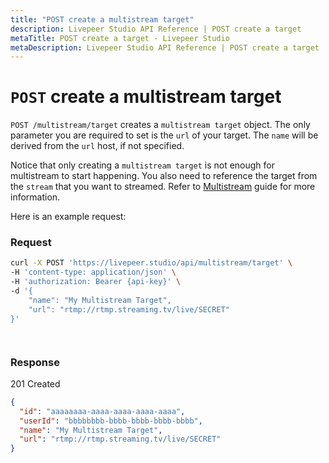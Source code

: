 ```yaml
---
title: "POST create a multistream target"
description: Livepeer Studio API Reference | POST create a target
metaTitle: POST create a target - Livepeer Studio
metaDescription: Livepeer Studio API Reference | POST create a target
---
```


# `POST` create a multistream target

`POST /multistream/target` creates a `multistream target` object. The only
parameter you are required to set is the `url` of your target. The `name` will
be derived from the `url` host, if not specified.

Notice that only creating a `multistream target` is not enough for multistream
to start happening. You also need to reference the target from the `stream` that
you want to streamed. Refer to
[Multistream](/guides/livestreaming/multistream) guide for more
information.

Here is an example request:


### Request
<Tabs>
  <TabItem value="bash" label="bash">


```bash
curl -X POST 'https://livepeer.studio/api/multistream/target' \
-H 'content-type: application/json' \
-H 'authorization: Bearer {api-key}' \
-d '{
    "name": "My Multistream Target",
    "url": "rtmp://rtmp.streaming.tv/live/SECRET"
}'
```

</TabItem>
<TabItem value="js" label="JavaScript">

```js

```

</TabItem>
<TabItem value="py" label="Python">

```py

```

</TabItem>
</Tabs>



### Response

201 Created

```json
{
  "id": "aaaaaaaa-aaaa-aaaa-aaaa-aaaa",
  "userId": "bbbbbbbb-bbbb-bbbb-bbbb-bbbb",
  "name": "My Multistream Target",
  "url": "rtmp://rtmp.streaming.tv/live/SECRET"
}
```
